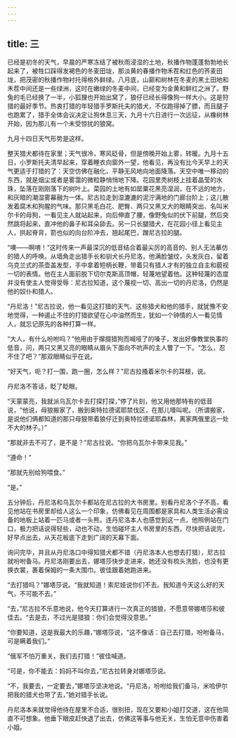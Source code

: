 ```yaml
---
---
---
```

title: 三
---




已经是初冬的天气，早晨的严寒冻结了被秋雨浸湿的土地，秋播作物蓬蓬勃勃地长起来了，被牲口踩得发褐色的冬麦田垅，那淡黄的春播作物禾茬和红色的荞麦田垅，把茂密的秋播作物衬托得格外鲜绿。八月底，山巅和树林在冬麦的黑土田地和禾茬中间还是一些绿洲，这时在嫩绿的冬麦中间，已经变为金黄和鲜红之洲了。野兔的毛已经换了一半，小狐狸也开始出窝了，狼仔已经长得像狗一样大小。这是狩猎的最好季节。热衷打猎的年轻猎手罗斯托夫的猎犬，不仅跑得掉了膘，而且腿子也跑累了，猎手全体会议决定让狗休息三天，九月十六日进行一次远征，从橡树林开始，因为那儿有一个未受惊扰的狼窝。

九月十四日天气形势是这样。

整天猎犬都待在家里；天气很冷，寒风砭骨，但是傍晚开始上雾，转暖。九月十五日，小罗斯托夫清早起来，穿着睡衣向窗外一望，他看见，再没有比今天早上的天气更适于打猎的了：天空仿佛在融化，平静无风地向地面降落。天空中唯一移动的东西，就是烟尘或者是雾霭的微粒静悄悄地下降。花园里秃树枝上挂着晶莹的水珠，坠落在刚刚落下的树叶上。菜园的土地有如罂粟花黑亮湿润，在不远的地方，和灰暗的潮湿雾幕融为一体。尼古拉走到湿漉漉的泥泞满地的门廊台阶上；这儿散发着腐木和狗腥的气味。那只黑毛白花、肥臀、两只又黑又大的眼睛突出、名叫米尔卡的母狗，一看见主人就站起来，向后伸直了腰，像野兔似的伏下前腿，然后突然跳将起来，直冲他的鼻子和耳朵舔去。另一只长腿猎犬，在花园小径上看见主人，拱起脊背，箭也似的向台阶冲去，翘起尾巴，蹭尼古拉的腿。

“噢——啊唷！”这时传来一声最深沉的低音结合着最尖厉的高音的、别人无法摹仿的猎人的呼唤。从墙角走出猎手长和驯犬长丹尼洛，他满脸皱纹，头发灰白，留着乌克兰式的茶壶盖发型，手中拿着短柄长鞭，带着只有猎人才有的独立自主和藐视一切的表情。他在主人面前脱下切尔克斯高顶帽，轻蔑地望着他。这种轻蔑的态度并没有使主人觉得受辱：尼古拉知道，这个蔑视一切、高出一切的丹尼洛，仍然是他的奴仆和猎人。

“丹尼洛！”尼古拉说，他一看见这打猎的天气、这些猎犬和他的猎手，就犹豫不安地觉得，一种遏止不住的打猎欲望在心中油然而生，犹如一个钟情的人一看见情人，就忘记原先的各种打算一样。

“大人，有什么吩咐吗？”他用由于撺掇猎狗而喊哑了的嗓子，发出好像教堂执事的低音，问，两只又黑又亮的眼睛从眉头下面向不吭声的主人瞥了一下。“怎么，忍不住了吧？”那双眼睛似乎在说。

“好天气，呃？打一围，跑一圈，怎么样？”尼古拉搔着米尔卡的耳根，说。

丹尼洛不答话，眨了眨眼。

“天蒙蒙亮，我就派乌瓦尔卡去打探打探，”停了片刻，他又用他那特有的低音说，“他说，母狼搬家了，搬到奥特拉德诺耶禁伐区，在那儿嚎叫呢。（所谓搬家，是说他们俩都知道的那只母狠带着狼仔迁到奥特拉德诺耶森林，离家两俄里远一处不大的林子。）”

“那就非去不可了，是不是？”尼古拉说。“你把乌瓦尔卡带来见我。”

“遵命！”

“那就先别给狗喂食。”

“是。”

五分钟后，丹尼洛和乌瓦尔卡都站在尼古拉的大书房里。别看丹尼洛个子不高，看见他站在书房里却给人这么一个印象，仿佛看见在周围都是家具和人类生活必需设备的地板上站着一匹马或者一头熊。连丹尼洛本人也感觉到这一点，他照例站在门口，极力把话说得轻些，动也不动，生怕碰坏主人书房里的东西，尽快把话说完，好早点出去，从天花板底下走到广阔的天幕下面。

询问完毕，并且从丹尼洛口中得知猎犬都不错（丹尼洛本人也想去打猎），尼古拉就吩咐备马。丹尼洛刚要出去，娜塔莎快步走进来，她还没有梳头洗脸，也没有更换衣裳，裹着保姆的一条大围巾。彼佳跟着她跑进来。

“去打猎吗？”娜塔莎说。“我就知道！索尼娅说你们不去。我知道今天这么好的天气，不可能不去。”

“去，”尼古拉不乐意地说，他今天打算进行一次真正的猎狼，不愿意带娜塔莎和彼佳去。“去是去，不过光是猎狼：你们会觉得没意思。”

“你要知道，这是我最大的乐趣，”娜塔莎说，“这不像话：自己去打猎，吩咐备马，可是瞒着我们。”

“俄军不怕万重关，我们去打猎！”彼佳喊道。

“可是，你不能去：妈妈不叫你去，”尼古拉转身对娜塔莎说。

“不，我要去，一定要去，”娜塔莎坚决地说。“丹尼洛，吩咐给我们备马，米哈伊尔把我的猎犬也带了去，”她对猎手长说。

丹尼洛本来就觉得他待在屋里不合适，很别扭，现在又要和小姐打交道，这在他简直不可想象。他垂下眼皮赶快退了出去，仿佛这等事与他无关，生怕无意中伤害着小姐。